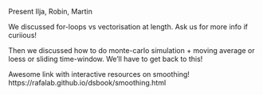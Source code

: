Present Ilja, Robin, Martin

We discussed for-loops vs vectorisation at length. Ask us for more info if curiious!

Then we discussed how to do monte-carlo simulation + moving average or loess or
sliding time-window. We'll have to get back to this!

Awesome link with interactive resources on smoothing!
https://rafalab.github.io/dsbook/smoothing.html

